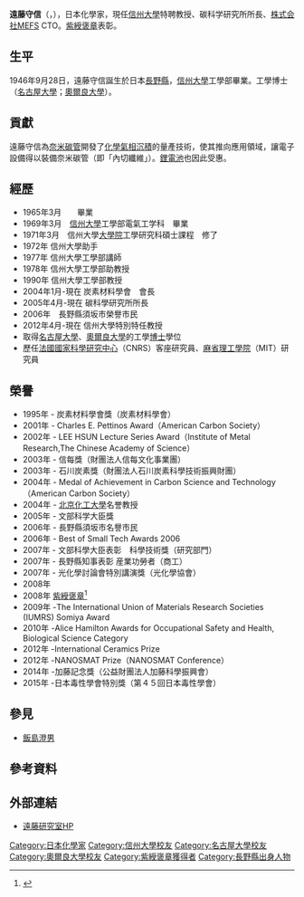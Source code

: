 {{Infobox scientist
| name              = 遠藤守信<br><small>遠藤 守信（えんどう もりのぶ）</small>
| image             = Replace this image male.svg <!-- only free-content images are allowed for depicting living people - see [[WP:NONFREE|WP:NONFREE]] -->
| image_size        = 
| alt               = 
| caption           = 
| birth_date        = {{birth date and age|1946|9|28|mf=y}}
| birth_place       = [[日本|日本]][[長野縣|長野縣]][[須坂市|須坂市]]
| death_date        = <!-- {{Death date and age|YYYY|MM|DD|1933|11|14}} (death date then birth date) -->
| death_place       = 
| residence         = 
| citizenship       = 
| nationality       = {{JPN}}
| fields            = 化學
| workplaces        = [[信州大學|信州大學]]
| alma_mater        = 信州大學<br>[[名古屋大学|名古屋大学]]<br>[[奧爾良大學|奧爾良大學]]
| doctoral_advisor  = 
| academic_advisors = 
| doctoral_students = 
| notable_students  = 
| known_for         = 開發了[[奈米碳管|奈米碳管]]的[[化學氣相沉積|化學氣相沉積]]量產技術
| author_abbrev_bot = 
| author_abbrev_zoo = 
| influences        = 
| influenced        = 
| awards            = Charles E. Pettinos Award (2001)<br>Medal of Achievement in Carbon Science and Technology (2004)<br>{{link-ja|中日文化獎|中日文化賞}} (2008)<br>[[紫綬褒章|紫綬褒章]] (2008)
| signature         = <!--(filename only)-->
| signature_alt     = 
| footnotes         = 
| spouse            = 
}}
{{Japanese|japanese=遠藤 守信|kana=えんどう もりのぶ|romaji=Endō Morinobu}}

'''遠藤守信'''（{{jpn|j=遠藤 守信|hg=えんどう もりのぶ|rm=Endō Morinobu|f=h}}，{{bd|1946年|9月28日}}），日本化學家，現任[[信州大學|信州大學]]特聘教授、碳科学研究所所長、[https://web.archive.org/web/20140516200239/http://mefs.co.jp/ 株式会社MEFS] CTO。[[紫綬褒章|紫綬褒章]]表彰。

== 生平 ==
1946年9月28日，遠藤守信誕生於日本[[長野縣|長野縣]]，[[信州大學|信州大學]]工學部畢業。工學博士（[[名古屋大學|名古屋大學]]；[[奧爾良大學|奧爾良大學]]）。

== 貢獻 ==
遠藤守信為[[奈米碳管|奈米碳管]]開發了[[化學氣相沉積|化學氣相沉積]]的量產技術，使其推向應用領域，讓電子設備得以裝備奈米碳管（即「內切纖維」）。[[鋰電池|鋰電池]]也因此受惠。

== 經歷 ==
*1965年3月　{{link-ja|長野縣須坂高等學校|長野県須坂高等学校}}　畢業
*1969年3月　[[信州大學|信州大學]]工學部電氣工学科　畢業
*1971年3月　信州大學[[大學院|大學院]]工學研究科碩士課程　修了
*1972年 信州大學助手
*1977年 信州大學工學部講師
*1978年 信州大學工學部助教授
*1990年 信州大學工學部教授
*2004年1月-現在 炭素材料學會　會長
*2005年4月-現在 碳科學研究所所長
*2006年　長野縣須坂市榮譽市民
*2012年4月-現在  信州大學特別特任教授
*取得[[名古屋大學|名古屋大學]]、[[奧爾良大學|奧爾良大學]]的工學[[博士|博士]]學位
*歷任[[法國國家科學研究中心|法國國家科學研究中心]]（CNRS）客座研究員、[[麻省理工學院|麻省理工學院]]（MIT）研究員

== 榮譽 ==
*1995年 - 炭素材料學會獎（炭素材料學會） 
*2001年 - Charles E. Pettinos Award（American Carbon Society） 
*2002年 - LEE HSUN Lecture Series Award（Institute of Metal Research,The Chinese Academy of Science） 
*2003年 - 信每獎（財團法人信每文化事業團） 
*2003年 - 石川炭素獎（財團法人石川炭素科學技術振興財團） 
*2004年 - Medal of Achievement in Carbon Science and Technology（American Carbon Society）
*2004年 - [[北京化工大學|北京化工大學]]名誉教授
*2005年 - 文部科学大臣獎
*2006年 - 長野縣須坂市名譽市民
*2006年 - Best of Small Tech Awards 2006
*2007年 - 文部科學大臣表彰　科學技術獎（研究部門）
*2007年 - 長野縣知事表彰 産業功勞者（商工）
*2007年 - 光化學討論會特別講演獎（光化學協會）
*2008年 {{link-en|中日文化獎|中日文化賞}}
*2008年 [[紫綬褒章|紫綬褒章]]<ref>{{Cite web|url=http://www.chunichi.co.jp/info/award/culture/page07.html|title=中日文化賞：第61回（平成20年）|publisher=中日新聞|accessdate=2009-10-19|archive-url=https://web.archive.org/web/20141024053459/http://www.chunichi.co.jp/info/award/culture/page07.html|archive-date=2014-10-24|dead-url=yes}}</ref>
*2009年 -The International Union of Materials Research Societies (IUMRS) Somiya Award
*2010年 -Alice Hamilton Awards for Occupational Safety and Health, Biological Science Category
*2012年 -International Ceramics Prize
*2012年 -NANOSMAT Prize（NANOSMAT Conference）
*2014年 -加藤記念獎（公益財團法人加藤科學振興會）
*2015年 -日本毒性學會特別獎（第４５回日本毒性學會）

== 參見 ==
*[[飯島澄男|飯島澄男]]

== 參考資料 ==
<references/>

== 外部連結 ==
*[http://endomoribu.shinshu-u.ac.jp/ 遠藤研究室HP] {{Wayback|url=http://endomoribu.shinshu-u.ac.jp/ |date=20210122041227 }}

{{DEFAULTSORT:Endō Morinobu}}
[[Category:日本化學家|Category:日本化學家]]
[[Category:信州大學校友|Category:信州大學校友]]
[[Category:名古屋大學校友|Category:名古屋大學校友]]
[[Category:奧爾良大學校友|Category:奧爾良大學校友]]
[[Category:紫綬褒章獲得者|Category:紫綬褒章獲得者]]
[[Category:長野縣出身人物|Category:長野縣出身人物]]